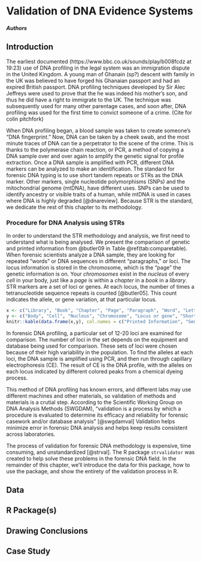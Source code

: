 # Validation of DNA Evidence Systems {#dnaval}

#### *Authors* {-}

## Introduction

The earliest documented (https://www.bbc.co.uk/sounds/play/b008fcdz at 19:23) use of DNA profiling in the legal system was an immigration dispute in the United Kingdom. A young man of Ghanain (sp?) descent with family in the UK was believed to have forged his Ghanaian passport and had an expired British passport. DNA profiling techniques developed by Sir Alec Jeffreys were used to prove that the he was indeed his mother's son, and thus he did have a right to immigrate to the UK. The technique was subsequently used for many other parentage cases, and soon after, DNA profiling was used for the first time to convict someone of a crime. (Cite for colin pitchfork) 

When DNA profiling began, a blood sample was taken to create someone's "DNA fingerprint." Now, DNA can be taken by a cheek swab, and the most minute traces of DNA can tie a perpetrator to the scene of the crime. This is thanks to the polymerase chain reaction, or PCR, a method of copying a DNA sample over and over again to amplify the genetic signal for profile extraction. Once a DNA sample is amplified with PCR, different DNA markers can be analyzed to make an identification. The standard for forensic DNA typing is to use short tandem repeats or STRs as the DNA marker. Other markers, single nucleotide polymorphisms (SNPs) and the mitochondrial genome (mtDNA), have different uses. SNPs can be used to identify ancestry or visible traits of a human, while mtDNA is used in cases where DNA is highly degraded [@dnareview]. Because STR is the standard, we dedicate the rest of this chapter to its methodology. 

### Procedure for DNA Analysis using STRs

In order to understand the STR methodology and analysis, we first need to understand what is being analysed. We present the comparison of genetic and printed information from @butler09 in Table \@ref(tab:comparetable). When forensic scientists analyze a DNA sample, they are looking for repeated "words" or DNA sequences in different "paragraphs," or loci. The locus information is stored in the chromosome, which is the "page" the genetic information is on. Your *chromosomes* exist in the *nucleus* of every *cell* in your body, just like a *page* is within a *chapter* in a *book* in a *library*.  STR markers are a set of loci or genes. At each locus, the number of times a tetranucleotide sequence repeats is counted [@butler05]. This count indicates the allele, or gene variation, at that particular locus. 

```r
x <- c("Library", "Book", "Chapter", "Page", "Paragraph", "Word", "Letter")
y <- c("Body", "Cell", "Nucleus", "Chromosome", "Locus or gene", "Short DNA sequence", "DNA nucleotide")
knitr::kable(data.frame(x,y), col.names = c("Printed Information", "Genetic Information"), caption = "Recreation of Table 2.1 from @butler09")
```

In forensic DNA profiling, a particular set of 12-20 loci are examined for comparison. The number of loci in the set depends on the equipment and database being used for comparison.  These sets of loci were chosen because of their high variability in the population. To find the alleles at each loci, the DNA sample is amplified using PCR, and then run through capillary electrophoresis (CE). The result of CE is the DNA profile, with the alleles on each locus indicated by different colored peaks from a chemical dyeing process. 

This method of DNA profiling has known errors, and different labs may use different machines and other materials, so validation of methods and materials is a crutial step. According to the Scientific Working Group on DNA Analysis Methods (SWGDAM), "validation is a process by which a procedure is evaluated to determine its efficacy and reliability for forensic casework and/or database analysis" [@swgdamval] Validation helps minimize error in forensic DNA analysis and helps keep results consistent across laboratories. 

The process of validation for forensic DNA methodology is expensive, time consuming, and unstandardized [@strval]. The R package `strvalidator` was created to help solve these problems in the forensic DNA field. In the remainder of this chapter, we'll introduce the data for this package, how to use the package, and show the entirety of the validation process in R. 


## Data 

## R Package(s)

## Drawing Conclusions

## Case Study
